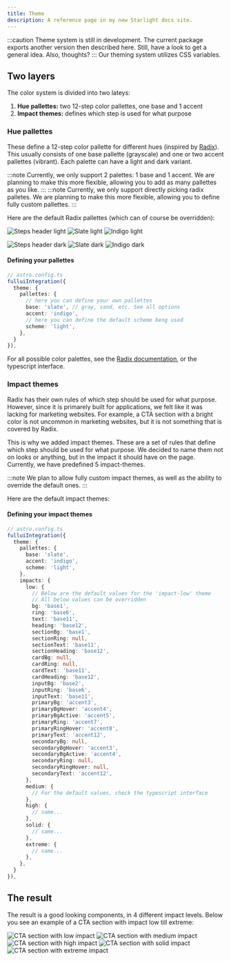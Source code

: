 ```yaml
---
title: Theme
description: A reference page in my new Starlight docs site.
---
```

:::caution
Theme system is still in development. The current package exports another version then described here. Still, have a look to get a general idea. Also, thoughts?
<LoopsContact/>
:::
Our theming system utilizes CSS variables.

## Two layers
The color system is divided into two lateys:

1. **Hue pallettes:** two 12-step color pallettes, one base and 1 accent 
2. **Impact themes:** defines which step is used for what purpose

### Hue pallettes
These define a 12-step color pallette for different hues (inspired by [Radix](https://www.radix-ui.com/colors)). This usually consists of one base pallette (grayscale) and one or two accent pallettes (vibrant). Each palette can have a light and dark variant.

:::note
Currently, we only support 2 palettes: 1 base and 1 accent. We are planning to make this more flexible, allowing you to add as many pallettes as you like.
:::
:::note
Currently, we only support directly picking radix palletes. We are planning to make this more flexible, allowing you to define fully custom pallettes.
:::

Here are the default Radix pallettes (which can of course be overridden):

![Steps header light](/steps-header-light.png)
![Slate light](/slate-light.png)
![Indigo light](/indigo-light.png)

![Steps header dark](/steps-header-dark.png)
![Slate dark](/slate-dark.png)
![Indigo dark](/indigo-dark.png)

#### Defining your pallettes
```ts
// astro.config.ts
fulluiIntegration({
  theme: {
    pallettes: {
      // here you can define your own pallettes
      base: 'slate', // gray, sand, etc. See all options
      accent: 'indigo',
      // here you can define the default scheme beng used
      scheme: 'light',
    },
  }
}),
```
For all possible color palettes, see the [Radix documentation](https://www.radix-ui.com/colors), or the typescript interface.


### Impact themes
Radix has their own rules of which step should be used for what purpose. However, since it is primarely built for applications, we felt like it was lacking for marketing websites. For example, a CTA section with a bright color is not uncommon in marketing websites, but it is not something that is covered by Radix.

This is why we added impact themes. These are a set of rules that define which step should be used for what purpose. We decided to name them not on looks or anything, but in the impact it should have on the page. Currently, we have predefined 5 impact-themes.

:::note
We plan to allow fully custom impact themes, as well as the ability to override the default ones.
<Loops/>
:::

Here are the default impact themes:

#### Defining your impact themes
```ts
// astro.config.ts
fulluiIntegration({
  theme: {
    pallettes: {
      base: 'slate',
      accent: 'indigo',
      scheme: 'light',
    },
    impacts: {
      low: {
        // Below are the default values for the 'impact-low' theme
        // All below values can be overridden
        bg: 'base1',
        ring: 'base6',
        text: 'base11',
        heading: 'base12',
        sectionBg: 'base1',
        sectionRing: null,
        sectionText: 'base11',
        sectionHeading: 'base12',
        cardBg: null,
        cardRing: null,
        cardText: 'base11',
        cardHeading: 'base12',
        inputBg: 'base2',
        inputRing: 'base6',
        inputText: 'base11',
        primaryBg: 'accent3',
        primaryBgHover: 'accent4',
        primaryBgActive: 'accent5',
        primaryRing: 'accent7',
        primaryRingHover: 'accent8',
        primaryText: 'accent12',
        secondaryBg: null,
        secondaryBgHover: 'accent3',
        secondaryBgActive: 'accent4',
        secondaryRing: null,
        secondaryRingHover: null,
        secondaryText: 'accent12',
      },
      medium: {
        // For the default values, check the typescript interface
      },
      high: {
        // same...
      },
      solid: {
        // same...
      },
      extreme: {
        // same...
      },
    },
  }
}),
```

## The result
The result is a good looking components, in 4 different impact levels. Below you see an example of a CTA section with impact low till extreme:

![CTA section with low impact](/impact-low.png)
![CTA section with medium impact](/impact-medium.png)
![CTA section with high impact](/impact-high.png)
![CTA section with solid impact](/impact-solid.png)
![CTA section with extreme impact](/impact-extreme.png)


